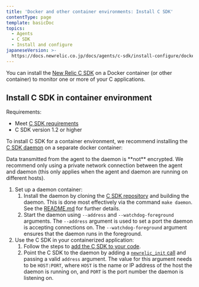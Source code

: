 ```yaml
---
title: 'Docker and other container environments: Install C SDK'
contentType: page
template: basicDoc
topics:
  - Agents
  - C SDK
  - Install and configure
japaneseVersion: >-
  https://docs.newrelic.co.jp/docs/agents/c-sdk/install-configure/docker-other-container-environments-install-c-sdk
---
```


You can install the [New Relic C SDK](/docs/agents/c-sdk/get-started/introduction-c-sdk) on a Docker container (or other container) to monitor one or more of your C applications.

## Install C SDK in container environment

Requirements:

* Meet [C SDK requirements](/docs/agents/c-sdk/get-started/c-sdk-compatibility-requirements)
* C SDK version 1.2 or higher

To install C SDK for a container environment, we recommend installing the [C SDK daemon](/docs/agents/c-sdk/get-started/introduction-c-sdk#architecture) on a separate docker container:

<Callout variant="caution">
  Data transmitted from the agent to the daemon is **not** encrypted. We recommend only using a private network connection between the agent and daemon (this only applies when the agent and daemon are running on different hosts).
</Callout>

1. Set up a daemon container:
   1. Install the daemon by cloning the [C SDK repository](https://github.com/newrelic/c-sdk) and building the daemon. This is done most effectively via the command `make daemon`. See the [README.md](https://github.com/newrelic/c-sdk/blob/master/README.md#building-the-c-sdk) for further details.
   2. Start the daemon using `--address` and `--watchdog-foreground` arguments. The `--address` argument is used to set a port the daemon is accepting connections on. The `--watchdog-foreground` argument ensures that the daemon runs in the foreground.
2. Use the C SDK in your containerized application:
   1. Follow the steps to [add the C SDK to your code](/docs/agents/c-sdk/install-configure/install-c-sdk-compile-link-your-code).
   2. Point the C SDK to the daemon by adding a [`newrelic_init` call](https://newrelic.github.io/c-sdk/libnewrelic_8h.html#a03f07e64a51b5f0cd51caa4f28c8b6c1) and passing a valid `address` argument. The value for this argument needs to be `HOST:PORT`, where `HOST` is the name or IP address of the host the daemon is running on, and `PORT` is the port number the daemon is listening on.
